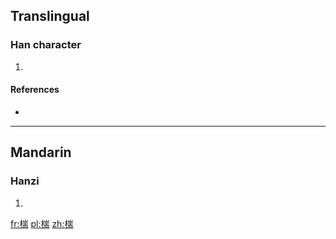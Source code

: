 ==Translingual==

===Han character===
{{Han char|rn=75|rad=木|as=09|sn=13|four=4292<sub>7</sub>|canj=木山一月 (DUMB)}}

# {{defn|Han|sort=木09}}

====References====
* {{Han ref|kx=0537.160|dkj=15068|dj=0925.010|hdz=21250.080|uh=692F|ud=26927|bh=DDF2|bd=56818}}

----

==Mandarin==

===Hanzi===
{{cmn-hanzi|pin=[[duó]] ([[duo2]]), [[yē]] ([[ye1]])|wg=to<sup>2</sup>, yeh<sup>1</sup>}}

# {{defn|lang=cmn|sort=木09}}

[[fr:椯]]
[[pl:椯]]
[[zh:椯]]